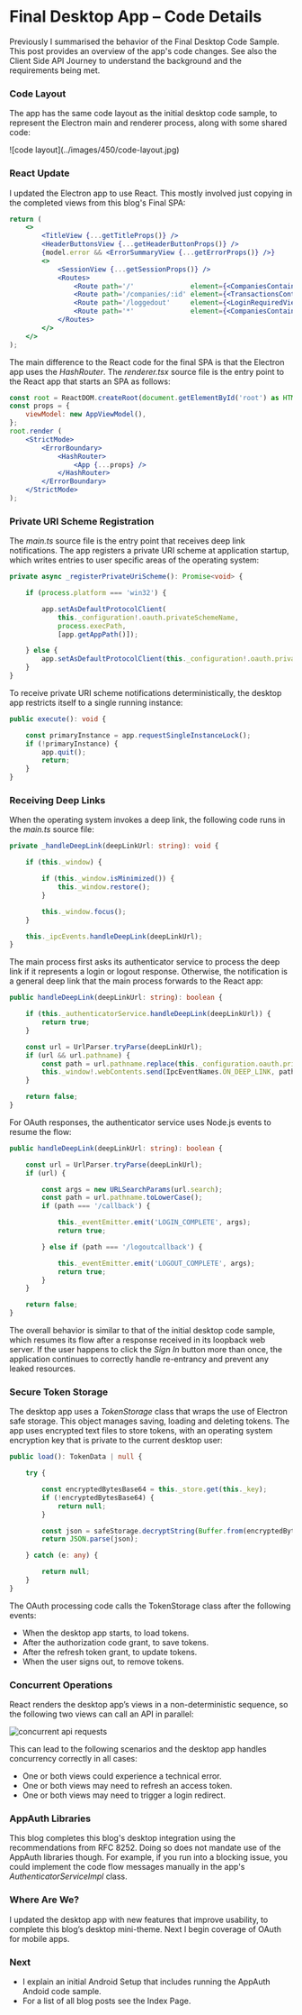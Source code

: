 # Final Desktop App – Code Details

Previously I summarised the behavior of the <Link href='/posts/final-desktop-sample-overview'>Final Desktop Code Sample</Link>. This post provides an overview of the app's code changes. See also the <Link href='/posts/api-journey-client-side'>Client Side API Journey</Link> to understand the background and the requirements being met.

### Code Layout

The app has the same code layout as the initial desktop code sample, to represent the Electron main and renderer process, along with some shared code:

<span className='smallimage'>
![code layout](../images/450/code-layout.jpg)
</span>

### React Update

I updated the Electron app to use React. This mostly involved just copying in the completed views from this blog's <Link href='/posts/reactjs-codingkeypoints'>Final SPA</Link>:

```jsx
return (
    <>
        <TitleView {...getTitleProps()} />
        <HeaderButtonsView {...getHeaderButtonProps()} />
        {model.error && <ErrorSummaryView {...getErrorProps()} />}
        <>
            <SessionView {...getSessionProps()} />
            <Routes>
                <Route path='/'              element={<CompaniesContainer {...getCompaniesProps()} />} />
                <Route path='/companies/:id' element={<TransactionsContainer {...getTransactionsProps()} />} />
                <Route path='/loggedout'     element={<LoginRequiredView {...getLoginRequiredProps()} />} />
                <Route path='*'              element={<CompaniesContainer {...getCompaniesProps()} />} />
            </Routes>
        </>
    </>
);
```

The main difference to the React code for the final SPA is that the Electron app uses the *HashRouter*. The *renderer.tsx* source file is the entry point to the React app that starts an SPA as follows:

```jsx
const root = ReactDOM.createRoot(document.getElementById('root') as HTMLElement);
const props = {
    viewModel: new AppViewModel(),
};
root.render (
    <StrictMode>
        <ErrorBoundary>
            <HashRouter>
                <App {...props} />
            </HashRouter>
        </ErrorBoundary>
    </StrictMode>
);
```

### Private URI Scheme Registration

The *main.ts* source file is the entry point that receives deep link notifications. The app registers a private URI scheme at application startup, which writes entries to user specific areas of the operating system:

```typescript
private async _registerPrivateUriScheme(): Promise<void> {

    if (process.platform === 'win32') {

        app.setAsDefaultProtocolClient(
            this._configuration!.oauth.privateSchemeName,
            process.execPath,
            [app.getAppPath()]);

    } else {
        app.setAsDefaultProtocolClient(this._configuration!.oauth.privateSchemeName);
    }
}
```

To receive private URI scheme notifications deterministically, the desktop app restricts itself to a single running instance:

```typescript
public execute(): void {

    const primaryInstance = app.requestSingleInstanceLock();
    if (!primaryInstance) {
        app.quit();
        return;
    }
}
```

### Receiving Deep Links

When the operating system invokes a deep link, the following code runs in the *main.ts* source file:

```typescript
private _handleDeepLink(deepLinkUrl: string): void {

    if (this._window) {

        if (this._window.isMinimized()) {
            this._window.restore();
        }

        this._window.focus();
    }

    this._ipcEvents.handleDeepLink(deepLinkUrl);
}
```

The main process first asks its authenticator service to process the deep link if it represents a login or logout response. Otherwise, the notification is a general deep link that the main process forwards to the React app:

```typescript
public handleDeepLink(deepLinkUrl: string): boolean {

    if (this._authenticatorService.handleDeepLink(deepLinkUrl)) {
        return true;
    }

    const url = UrlParser.tryParse(deepLinkUrl);
    if (url && url.pathname) {
        const path = url.pathname.replace(this._configuration.oauth.privateSchemeName + ':', '');
        this._window!.webContents.send(IpcEventNames.ON_DEEP_LINK, path);
    }

    return false;
}
```

For OAuth responses, the authenticator service uses Node.js events to resume the flow:

```typescript
public handleDeepLink(deepLinkUrl: string): boolean {

    const url = UrlParser.tryParse(deepLinkUrl);
    if (url) {

        const args = new URLSearchParams(url.search);
        const path = url.pathname.toLowerCase();
        if (path === '/callback') {

            this._eventEmitter.emit('LOGIN_COMPLETE', args);
            return true;

        } else if (path === '/logoutcallback') {

            this._eventEmitter.emit('LOGOUT_COMPLETE', args);
            return true;
        }
    }

    return false;
}
```

The overall behavior is similar to that of the initial desktop code sample, which resumes its flow after a response received in its loopback web server. If the user happens to click the *Sign In* button more than once, the application continues to correctly handle re-entrancy and prevent any leaked resources.

### Secure Token Storage

The desktop app uses a *TokenStorage* class that wraps the use of Electron safe storage. This object manages saving, loading and deleting tokens. The app uses encrypted text files to store tokens, with an operating system encryption key that is private to the current desktop user:

```typescript
public load(): TokenData | null {

    try {

        const encryptedBytesBase64 = this._store.get(this._key);
        if (!encryptedBytesBase64) {
            return null;
        }

        const json = safeStorage.decryptString(Buffer.from(encryptedBytesBase64, 'base64'));
        return JSON.parse(json);

    } catch (e: any) {

        return null;
    }
}
```

The OAuth processing code calls the TokenStorage class after the following events:

- When the desktop app starts, to load tokens.
- After the authorization code grant, to save tokens.
- After the refresh token grant, to update tokens.
- When the user signs out, to remove tokens.

### Concurrent Operations

React renders the desktop app’s views in a non-deterministic sequence, so the following two views can call an API in parallel:

![concurrent api requests](../images/450/concurrent-api-requests.jpg)

This can lead to the following scenarios and the desktop app handles concurrency correctly in all cases:

- One or both views could experience a technical error.
- One or both views may need to refresh an access token.
- One or both views may need to trigger a login redirect.

### AppAuth Libraries

This blog completes this blog's desktop integration using the recommendations from RFC 8252. Doing so does not mandate use of the AppAuth libraries though. For example, if you run into a blocking issue, you could implement the code flow messages manually in the app's *AuthenticatorServiceImpl* class.

### Where Are We?

I updated the desktop app with new features that improve usability, to complete this blog’s desktop mini-theme. Next I begin coverage of OAuth for mobile apps.

### Next

- I explain an initial <Link href='/posts/android-setup'>Android Setup</Link> that includes running the AppAuth Andoid code sample.
- For a list of all blog posts see the <Link href='/posts/index'>Index Page</Link>.
